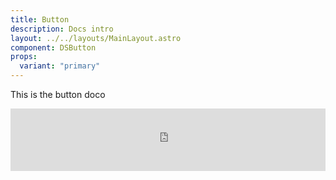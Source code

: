 ```yaml
---
title: Button
description: Docs intro
layout: ../../layouts/MainLayout.astro
component: DSButton
props:
  variant: "primary"
---
```


This is the button doco

<iframe
  src="https://storybook.darrenxu.com/iframe.html?args=&id=button--first-story&viewMode=story"
  width="100%"
  height="100"
  frameborder="0"
></iframe>
